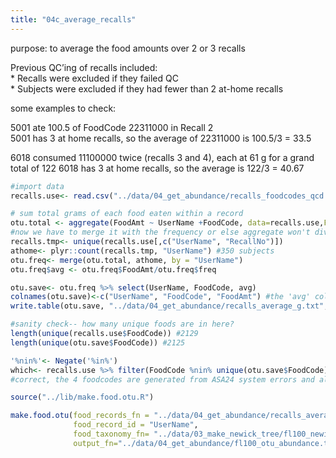 ```yaml
---
title: "04c_average_recalls"
---
```


purpose: to average the food amounts over 2 or 3 recalls   

Previous QC'ing of recalls included:  
  * Recalls were excluded if they failed QC  
  * Subjects were excluded if they had fewer than 2 at-home recalls   


  

some examples to check:   

5001 ate 100.5 of FoodCode 22311000 in Recall 2  
5001 has 3 at home recalls, so the average of 22311000 is 100.5/3 = 33.5  

6018 consumed 11100000 twice (recalls 3 and 4), each at 61 g for a grand total of 122
6018 has 3 at home recalls, so the average is 122/3 = 40.67


```r
#import data 
recalls.use<- read.csv("../data/04_get_abundance/recalls_foodcodes_qcd.csv", header=T) #19373 x 111, correct n of rows. 
```

```r
# sum total grams of each food eaten within a record
otu.total <- aggregate(FoodAmt ~ UserName +FoodCode, data=recalls.use,FUN="sum")
#now we have to merge it with the frequency or else aggregate won't divide by the total n of recalls (since not all foods appear in every recall) 
recalls.tmp<- unique(recalls.use[,c("UserName", "RecallNo")])
athome<- plyr::count(recalls.tmp, "UserName") #350 subjects
otu.freq<- merge(otu.total, athome, by = "UserName")
otu.freq$avg <- otu.freq$FoodAmt/otu.freq$freq
```

```r
otu.save<- otu.freq %>% select(UserName, FoodCode, avg)
colnames(otu.save)<-c("UserName", "FoodCode", "FoodAmt") #the 'avg' column needs to be named "FoodAmt" for the below function
write.table(otu.save, "../data/04_get_abundance/recalls_average_g.txt", sep="\t", row.names=F, quote=F)
```

```r
#sanity check-- how many unique foods are in here? 
length(unique(recalls.use$FoodCode)) #2129
length(unique(otu.save$FoodCode)) #2125

'%nin%'<- Negate('%in%')
which<- recalls.use %>% filter(FoodCode %nin% unique(otu.save$FoodCode)) %>% select(FoodCode, Food_Description) %>% unique()
#correct, the 4 foodcodes are generated from ASA24 system errors and all had NA values for nutrients etc. hooooray
```


```r
source("../lib/make.food.otu.R")

make.food.otu(food_records_fn = "../data/04_get_abundance/recalls_average_g.txt" ,
              food_record_id = "UserName", 
              food_taxonomy_fn= "../data/03_make_newick_tree/fl100_newick_taxonomy.txt", 
              output_fn="../data/04_get_abundance/fl100_otu_abundance.txt")

```

